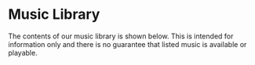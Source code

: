 
# Music Library

The contents of our music library is shown below.
This is intended for information only and there is no guarantee that listed music is available or playable.

<Music />
